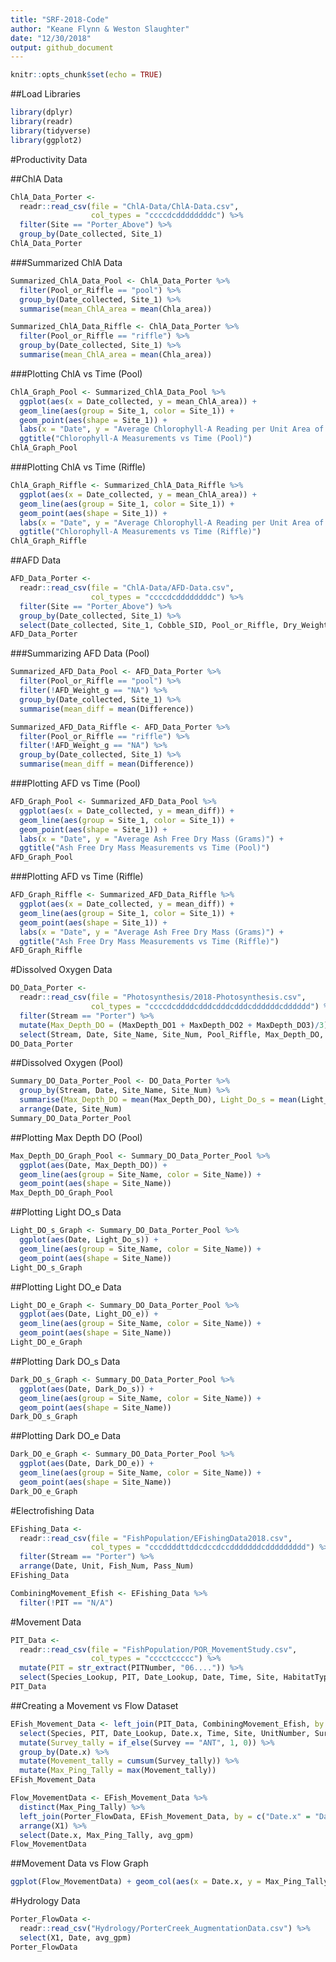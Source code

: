 ```yaml
---
title: "SRF-2018-Code"
author: "Keane Flynn & Weston Slaughter"
date: "12/30/2018"
output: github_document
---
```


```r
knitr::opts_chunk$set(echo = TRUE)
```
##Load Libraries
```r
library(dplyr)
library(readr)
library(tidyverse)
library(ggplot2)
```

#Productivity Data

##ChlA Data
```r
ChlA_Data_Porter <- 
  readr::read_csv(file = "ChlA-Data/ChlA-Data.csv",
                  col_types = "ccccdcddddddddc") %>%
  filter(Site == "Porter_Above") %>%
  group_by(Date_collected, Site_1)
ChlA_Data_Porter
```

###Summarized ChlA Data
```r
Summarized_ChlA_Data_Pool <- ChlA_Data_Porter %>%
  filter(Pool_or_Riffle == "pool") %>%
  group_by(Date_collected, Site_1) %>%
  summarise(mean_ChlA_area = mean(Chla_area))

Summarized_ChlA_Data_Riffle <- ChlA_Data_Porter %>%
  filter(Pool_or_Riffle == "riffle") %>%
  group_by(Date_collected, Site_1) %>%
  summarise(mean_ChlA_area = mean(Chla_area))
```

###Plotting ChlA vs Time (Pool)
```r
ChlA_Graph_Pool <- Summarized_ChlA_Data_Pool %>%
  ggplot(aes(x = Date_collected, y = mean_ChlA_area)) +
  geom_line(aes(group = Site_1, color = Site_1)) +
  geom_point(aes(shape = Site_1)) +
  labs(x = "Date", y = "Average Chlorophyll-A Reading per Unit Area of Cobble") +
  ggtitle("Chlorophyll-A Measurements vs Time (Pool)")
ChlA_Graph_Pool
```

###Plotting ChlA vs Time (Riffle)
```r
ChlA_Graph_Riffle <- Summarized_ChlA_Data_Riffle %>%
  ggplot(aes(x = Date_collected, y = mean_ChlA_area)) +
  geom_line(aes(group = Site_1, color = Site_1)) +
  geom_point(aes(shape = Site_1)) +
  labs(x = "Date", y = "Average Chlorophyll-A Reading per Unit Area of Cobble") +
  ggtitle("Chlorophyll-A Measurements vs Time (Riffle)")
ChlA_Graph_Riffle
```

##AFD Data
```r
AFD_Data_Porter <-
  readr::read_csv(file = "ChlA-Data/AFD-Data.csv",
                  col_types = "ccccdcddddddddc") %>%
  filter(Site == "Porter_Above") %>%
  group_by(Date_collected, Site_1) %>%
  select(Date_collected, Site_1, Cobble_SID, Pool_or_Riffle, Dry_Weight_g, AFD_Weight_g, Difference)
AFD_Data_Porter
```

###Summarizing AFD Data (Pool)
```r
Summarized_AFD_Data_Pool <- AFD_Data_Porter %>%
  filter(Pool_or_Riffle == "pool") %>%
  filter(!AFD_Weight_g == "NA") %>%
  group_by(Date_collected, Site_1) %>%
  summarise(mean_diff = mean(Difference))

Summarized_AFD_Data_Riffle <- AFD_Data_Porter %>%
  filter(Pool_or_Riffle == "riffle") %>%
  filter(!AFD_Weight_g == "NA") %>%
  group_by(Date_collected, Site_1) %>%
  summarise(mean_diff = mean(Difference))
```

###Plotting AFD vs Time (Pool)
```r
AFD_Graph_Pool <- Summarized_AFD_Data_Pool %>%
  ggplot(aes(x = Date_collected, y = mean_diff)) +
  geom_line(aes(group = Site_1, color = Site_1)) +
  geom_point(aes(shape = Site_1)) +
  labs(x = "Date", y = "Average Ash Free Dry Mass (Grams)") +
  ggtitle("Ash Free Dry Mass Measurements vs Time (Pool)")
AFD_Graph_Pool
```

###Plotting AFD vs Time (Riffle)
```r
AFD_Graph_Riffle <- Summarized_AFD_Data_Riffle %>%
  ggplot(aes(x = Date_collected, y = mean_diff)) +
  geom_line(aes(group = Site_1, color = Site_1)) +
  geom_point(aes(shape = Site_1)) +
  labs(x = "Date", y = "Average Ash Free Dry Mass (Grams)") +
  ggtitle("Ash Free Dry Mass Measurements vs Time (Riffle)")
AFD_Graph_Riffle
```

#Dissolved Oxygen Data
```r
DO_Data_Porter <-
  readr::read_csv(file = "Photosynthesis/2018-Photosynthesis.csv",
                  col_types = "ccccdcddddcdddcdddcdddcddddddcdddddd") %>%
  filter(Stream == "Porter") %>%
  mutate(Max_Depth_DO = (MaxDepth_DO1 + MaxDepth_DO2 + MaxDepth_DO3)/3) %>%
  select(Stream, Date, Site_Name, Site_Num, Pool_Riffle, Max_Depth_DO, Light_Do_s, Light_DO_e, Dark_Do_s, Dark_DO_e)
DO_Data_Porter
```

##Dissolved Oxygen (Pool)
```r
Summary_DO_Data_Porter_Pool <- DO_Data_Porter %>%
  group_by(Stream, Date, Site_Name, Site_Num) %>%
  summarise(Max_Depth_DO = mean(Max_Depth_DO), Light_Do_s = mean(Light_Do_s), Light_DO_e = mean(Light_DO_e), Dark_Do_s = mean(Dark_Do_s), Dark_DO_e = mean(Dark_DO_e)) %>%
  arrange(Date, Site_Num)
Summary_DO_Data_Porter_Pool
```

##Plotting Max Depth DO (Pool)
```r
Max_Depth_DO_Graph_Pool <- Summary_DO_Data_Porter_Pool %>%
  ggplot(aes(Date, Max_Depth_DO)) +
  geom_line(aes(group = Site_Name, color = Site_Name)) +
  geom_point(aes(shape = Site_Name))
Max_Depth_DO_Graph_Pool
```

##Plotting Light DO_s Data
```r
Light_DO_s_Graph <- Summary_DO_Data_Porter_Pool %>%
  ggplot(aes(Date, Light_Do_s)) +
  geom_line(aes(group = Site_Name, color = Site_Name)) +
  geom_point(aes(shape = Site_Name))
Light_DO_s_Graph
```

##Plotting Light DO_e Data
```r
Light_DO_e_Graph <- Summary_DO_Data_Porter_Pool %>%
  ggplot(aes(Date, Light_DO_e)) +
  geom_line(aes(group = Site_Name, color = Site_Name)) +
  geom_point(aes(shape = Site_Name))
Light_DO_e_Graph
```

##Plotting Dark DO_s Data
```r
Dark_DO_s_Graph <- Summary_DO_Data_Porter_Pool %>%
  ggplot(aes(Date, Dark_Do_s)) +
  geom_line(aes(group = Site_Name, color = Site_Name)) +
  geom_point(aes(shape = Site_Name))
Dark_DO_s_Graph
```

##Plotting Dark DO_e Data
```r
Dark_DO_e_Graph <- Summary_DO_Data_Porter_Pool %>%
  ggplot(aes(Date, Dark_DO_e)) +
  geom_line(aes(group = Site_Name, color = Site_Name)) +
  geom_point(aes(shape = Site_Name))
Dark_DO_e_Graph
```

#Electrofishing Data
```r
EFishing_Data <-
  readr::read_csv(file = "FishPopulation/EFishingData2018.csv",
                  col_types = "cccddddttddcdccdccdddddddcddddddddd") %>%
  filter(Stream == "Porter") %>%
  arrange(Date, Unit, Fish_Num, Pass_Num)
EFishing_Data

CombiningMovement_Efish <- EFishing_Data %>%
  filter(!PIT == "N/A")
```

#Movement Data
```r
PIT_Data <- 
  readr::read_csv(file = "FishPopulation/POR_MovementStudy.csv",
                  col_types = "cccctccccc") %>%
  mutate(PIT = str_extract(PITNumber, "06....")) %>%
  select(Species_Lookup, PIT, Date_Lookup, Date, Time, Site, HabitatType, UnitNumber, Survey, Comments)
PIT_Data
```

##Creating a Movement vs Flow Dataset
```r
EFish_Movement_Data <- left_join(PIT_Data, CombiningMovement_Efish, by = "PIT") %>%
  select(Species, PIT, Date_Lookup, Date.x, Time, Site, UnitNumber, Survey, Unit, Fish_Num_Per_Site, Fish_Num, Length_mm, Weight_g, Recapture, Fat_AVG, Comments) %>%
  mutate(Survey_tally = if_else(Survey == "ANT", 1, 0)) %>%
  group_by(Date.x) %>%
  mutate(Movement_tally = cumsum(Survey_tally)) %>%
  mutate(Max_Ping_Tally = max(Movement_tally))
EFish_Movement_Data

Flow_MovementData <- EFish_Movement_Data %>%
  distinct(Max_Ping_Tally) %>%
  left_join(Porter_FlowData, EFish_Movement_Data, by = c("Date.x" = "Date")) %>%
  arrange(X1) %>%
  select(Date.x, Max_Ping_Tally, avg_gpm)
Flow_MovementData
```
##Movement Data vs Flow Graph
```r
ggplot(Flow_MovementData) + geom_col(aes(x = Date.x, y = Max_Ping_Tally), width = 0.5) + geom_line(aes(x = Date.x, y = avg_gpm), group = 1)
```

#Hydrology Data
```r
Porter_FlowData <- 
  readr::read_csv("Hydrology/PorterCreek_AugmentationData.csv") %>%
  select(X1, Date, avg_gpm)
Porter_FlowData
```
